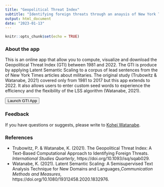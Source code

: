```yaml
---
title: "Geopolitical Threat Index"
subtitle: "Identifying foreign threats through an anaysis of New York Times articles on military over 160 years"
output: html_document
date: "2023-01-13"
---
```


```r
knitr::opts_chunk$set(echo = TRUE)
```


### About the app

This is an online app that allow you to compute, visualize and download the Geopolitical Threat Index (GTI) between 1981 and 2022.
The GTI is produce by applying Latent Semantic Scaling to a corpus of lead sentences from the of New York Times articles about militaries.
The original study (Trubowitz & Watanabe, 2021) covered only from 1981 to 2017 but this app extends to 2022.
It also allows users to enter custom seed words to experience the efficiency and the flexibility of the LSS algorithm (Watanabe, 2021).

<button name="button" onclick="https://lazardlab.shinyapps.io/gti160/">Launch GTI App</button>

### Feedback

If you have questions or suggests, please write to [Kohei Watanabe](watanabe.kohei@gmail.com).

### References

- Trubowitz, P. & Watanabe, K. (2021). The Geopolitical Threat Index: A Text-Based Computational Approach to Identifying Foreign Threats. *International Studies Quarterly*, https://doi.org/10.1093/isq/sqab029.
- Watanabe, K. (2021). Latent Semantic Scaling: A Semisupervised Text Analysis Technique for New Domains and Languages,*Communication Methods and Measures*, https://doi.org/10.1080/19312458.2020.1832976.



